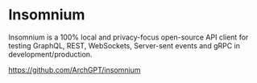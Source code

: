 # Insomnium

Insomnium is a 100% local and privacy-focus open-source API client for testing GraphQL, REST, WebSockets, Server-sent events and gRPC in development/production.

https://github.com/ArchGPT/insomnium